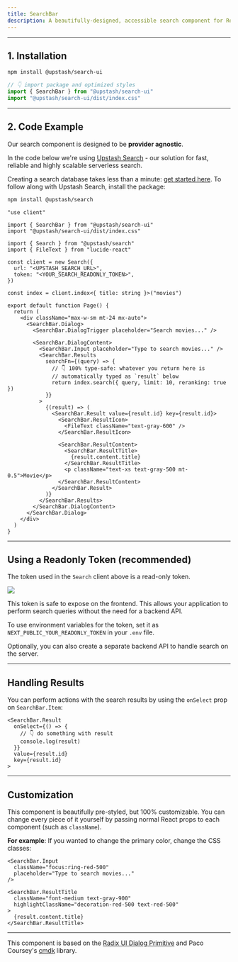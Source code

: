 ```yaml
---
title: SearchBar
description: A beautifully-designed, accessible search component for React
---
```


---

## 1. Installation

```bash
npm install @upstash/search-ui
```

```typescript
// 👇 import package and optimized styles
import { SearchBar } from "@upstash/search-ui"
import "@upstash/search-ui/dist/index.css"
```

---

## 2. Code Example

Our search component is designed to be **provider agnostic**.

In the code below we're using [Upstash Search](../overall//getstarted.mdx) - our solution for fast, reliable and highly scalable serverless search.

Creating a search database takes less than a minute: [get started here](../overall//getstarted.mdx). To follow along with Upstash Search, install the package:

```bash
npm install @upstash/search
```

```tsx
"use client"

import { SearchBar } from "@upstash/search-ui"
import "@upstash/search-ui/dist/index.css"

import { Search } from "@upstash/search"
import { FileText } from "lucide-react"

const client = new Search({
  url: "<UPSTASH_SEARCH_URL>",
  token: "<YOUR_SEARCH_READONLY_TOKEN>",
})

const index = client.index<{ title: string }>("movies")

export default function Page() {
  return (
    <div className="max-w-sm mt-24 mx-auto">
      <SearchBar.Dialog>
        <SearchBar.DialogTrigger placeholder="Search movies..." />

        <SearchBar.DialogContent>
          <SearchBar.Input placeholder="Type to search movies..." />
          <SearchBar.Results
            searchFn={(query) => {
              // 👇 100% type-safe: whatever you return here is
              // automatically typed as `result` below
              return index.search({ query, limit: 10, reranking: true })
            }}
          >
            {(result) => (
              <SearchBar.Result value={result.id} key={result.id}>
                <SearchBar.ResultIcon>
                  <FileText className="text-gray-600" />
                </SearchBar.ResultIcon>

                <SearchBar.ResultContent>
                  <SearchBar.ResultTitle>
                    {result.content.title}
                  </SearchBar.ResultTitle>
                  <p className="text-xs text-gray-500 mt-0.5">Movie</p>
                </SearchBar.ResultContent>
              </SearchBar.Result>
            )}
          </SearchBar.Results>
        </SearchBar.DialogContent>
      </SearchBar.Dialog>
    </div>
  )
}
```

---

## Using a Readonly Token (recommended)

The token used in the `Search` client above is a read-only token.

<Frame><img src='/img/search/readonly_token.png' /></Frame>

This token is safe to expose on the frontend. This allows your application to perform search queries without the need for a backend API.

To use environment variables for the token, set it as `NEXT_PUBLIC_YOUR_READONLY_TOKEN` in your `.env` file.

Optionally, you can also create a separate backend API to handle search on the server.

---

## Handling Results

You can perform actions with the search results by using the `onSelect` prop on `SearchBar.Item`:

```tsx
<SearchBar.Result
  onSelect={() => {
    // 👇 do something with result
    console.log(result)
  }}
  value={result.id}
  key={result.id}
>
```

---

## Customization

This component is beautifully pre-styled, but 100% customizable. You can change every piece of it yourself by passing normal React props to each component (such as `className`).

**For example**: If you wanted to change the primary color, change the CSS classes:

```tsx
<SearchBar.Input
  className="focus:ring-red-500"
  placeholder="Type to search movies..."
/>

<SearchBar.ResultTitle
  className="font-medium text-gray-900"
  highlightClassName="decoration-red-500 text-red-500"
>
  {result.content.title}
</SearchBar.ResultTitle>
```

---

This component is based on the [Radix UI Dialog Primitive](https://www.radix-ui.com/primitives/docs/components/dialog) and Paco Coursey's [cmdk](https://cmdk.paco.me/) library.